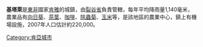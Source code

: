 {{Unreferenced |time=2012-10-12T19:18:32+00:00 }}
{{Infobox settlement
<!--See the Table at Infobox Settlement for all fields and descriptions of usage-->
<!-- Basic info  ---------------->
|official_name          =基塔萊
|other_name             =
|native_name            =  <!-- for cities whose native name is not in English -->
|nickname               = 
|settlement_type        =
|motto                  =
<!-- images and maps  ----------->
|image_skyline          =
|imagesize              = 
|image_caption          = 
|image_flag             = 
|flag_size              =
|image_seal             = 
|seal_size              =
|image_map              = 
|mapsize                = 
|map_caption            = 
|pushpin_map            =Kenya
|pushpin_label_position =bottom
|pushpin_map_caption    =
|coordinates_region     =KE
|subdivision_type       =國家
|subdivision_name       ={{flag|Kenya}}
|subdivision_type1      =省
|subdivision_name1      =[[裂谷省|裂谷省]]
|subdivision_type2      =
|subdivision_name2      =
|subdivision_type3      = 
|subdivision_name3      = 
|subdivision_type4      = 
|subdivision_name4      = 
<!-- Politics ----------------->
|government_footnotes   =
|government_type        =
|leader_title           =
|leader_name            =
|established_title      =  <!-- Settled -->
|established_date       = 
<!-- Area    --------------------->
|area_magnitude         = 
|unit_pref                =Imperial <!--Enter: Imperial, if Imperial (metric) is desired-->
|area_footnotes           =
|area_total_km2           = 
|area_land_km2            = <!--See table @ Template:Infobox Settlement for details on automatic unit conversion-->
<!-- Population   ----------------------->
|population_as_of               = 2007
|population_footnotes           =
|population_note                =
|population_total               =220,000
|population_density_km2         =
<!-- General information  --------------->
|timezone               = [[東非時間|東非時間]]
|utc_offset             = +3
|timezone_DST           = 
|utc_offset_DST         = 
|latd=1|latm=01|lats=|latNS=N
|longd=35|longm=00|longs=|longEW=E
|elevation_footnotes    =  <!--for references: use <ref> tags-->
|elevation_m            = 
|elevation_ft           = <!-- accord. to Google Earth-->
<!-- Area/postal codes & others -------->
|postal_code_type       =  <!-- enter ZIP code, Postcode, Post code, Postal code... -->
|postal_code            =
|area_code              =
|blank_name             =
|blank_info             =
|website                = 
|footnotes              = 
}}

'''基塔萊'''是[[東非|東非]]國家[[肯雅|肯雅]]的城鎮，由[[裂谷省|裂谷省]]負責管轄，每年平均降雨量1,140毫米，農業品有[[向日葵|向日葵]]、[[茶葉|茶葉]]、[[咖啡|咖啡]]、[[除蟲菊|除蟲菊]]、[[玉米|玉米]]等，是該地區的農業中心，鎮上有機場設施，2007年人口估計約220,000。

{{coord|1|01|N|35|00|E|region:KE_type:city|display=title}}

{{Authority control}}
[[Category:肯亞城市|Category:肯亞城市]]